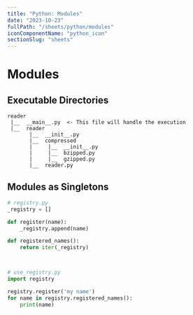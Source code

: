 ```yaml
---
title: "Python: Modules"
date: "2023-10-23"
fullPath: "/sheets/python/modules"
iconComponentName: "python_icon"
sectionSlug: "sheets"
---
```


# Modules

## Executable Directories

```
reader
 |__  __main__.py  <- This file will handle the execution
 |__  reader
       |__  __init__.py
       |__  compressed
       |     |__  __init__.py
       |     |__  bzipped.py
       |     |__  gzipped.py
       |__  reader.py
```

## Modules as Singletons

```python
# registry.py
_registry = []

def register(name):
    _registry.append(name)

def registered_names():
    return iter(_registry)



# use_registry.py
import registry

registry.register('my name')
for name in registry.registered_names():
    print(name)


```

